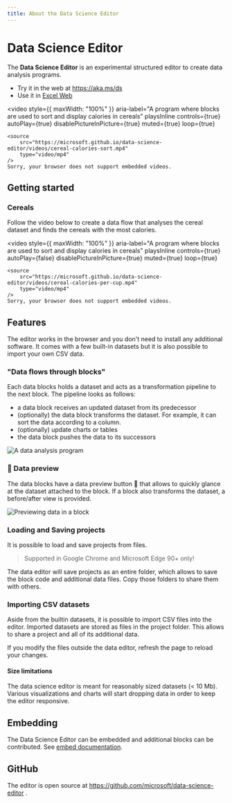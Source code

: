 ```yaml
---
title: About the Data Science Editor
---
```


# Data Science Editor

The **Data Science Editor** is an experimental structured editor to create data analysis programs.

-   Try it in the web at https://aka.ms/ds
-   Use it in [Excel Web](/excel)

<video
    style={{ maxWidth: "100%" }}
    aria-label="A program where blocks are used to sort and display calories in cereals"
    playsInline
    controls={true}
    autoPlay={true}
    disablePictureInPicture={true}
    muted={true}
    loop={true}
>
    <source
        src="https://microsoft.github.io/data-science-editor/videos/cereal-calories-sort.mp4"
        type="video/mp4"
    />
    Sorry, your browser does not support embedded videos.
</video>

## Getting started

### Cereals

Follow the video below to create a data flow
that analyses the cereal dataset and finds the cereals
with the most calories.

<video
    style={{ maxWidth: "100%" }}
    aria-label="A program where blocks are used to sort and display calories in cereals"
    playsInline
    controls={true}
    autoPlay={false}
    disablePictureInPicture={true}
    muted={true}
    loop={true}
>
    <source
        src="https://microsoft.github.io/data-science-editor/videos/cereal-calories-per-cup.mp4"
        type="video/mp4"
    />
    Sorry, your browser does not support embedded videos.
</video>

## Features

The editor works in the browser and you don't need to install any additional software.
It comes with a few built-in datasets but it is also possible to import your own CSV data.

### "Data flows through blocks"

Each data blocks holds a dataset and acts as a transformation pipeline to the next block. The pipeline looks as follows:

-   a data block receives an updated dataset from its predecessor
-   (optionally) the data block transforms the dataset. For example, it can sort the data according to a column.
-   (optionally) update charts or tables
-   the data block pushes the data to its successors

![A data analysis program](./story.png)

### 👀 Data preview

The data blocks have a data preview button 👀 that allows to quickly glance at the dataset attached to the block. If a block also transforms the dataset, a before/after view is provided.

![Previewing data in a block](./preview.png)

### Loading and Saving projects

It is possible to load and save projects from files.

> Supported in Google Chrome and Microsoft Edge 90+ only!

The data editor will save projects as an entire folder, which allows to save the block code and additional data files. Copy those folders to share them with others.

### Importing CSV datasets

Aside from the builtin datasets, it is possible to import CSV files into the editor.
Imported datasets are stored as files in the project folder. This allows to share a project and all of its additional data.

If you modify the files outside the data editor, refresh the page to reload your changes.

#### Size limitations

The data science editor is meant for reasonably sized datasets (< 10 Mb). Various visualizations and charts will start dropping data in order to keep the editor responsive.

## Embedding

The Data Science Editor can be embedded and additional blocks can be contributed. See [embed documentation](/embed/).

## GitHub

The editor is open source at https://github.com/microsoft/data-science-editor .

